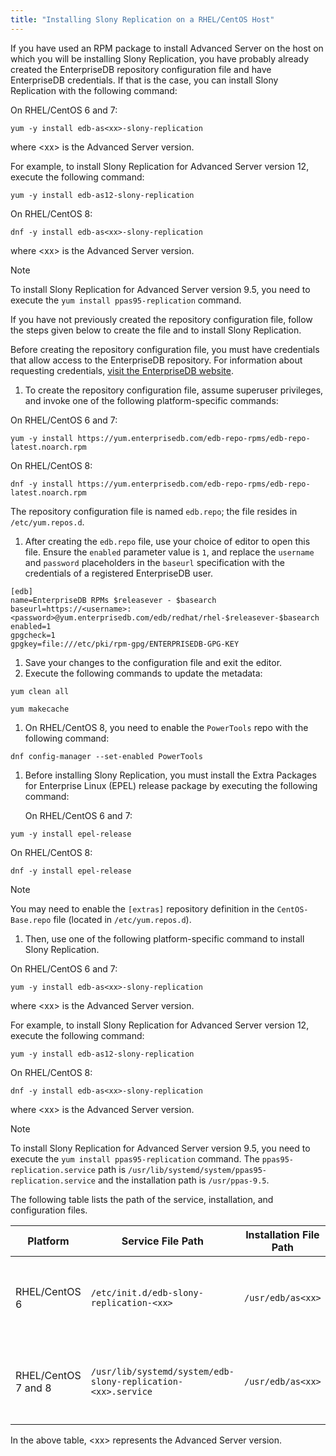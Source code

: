 ```yaml
---
title: "Installing Slony Replication on a RHEL/CentOS Host"
---
```


<div id="performing_an_rpm_installation" class="registered_link"></div>

If you have used an RPM package to install Advanced Server on the host on which you will be installing Slony Replication, you have probably already created the EnterpriseDB repository configuration file and have EnterpriseDB credentials. If that is the case, you can install Slony Replication with the following command:

On RHEL/CentOS 6 and 7:

```text
yum -y install edb-as<xx>-slony-replication
```

where &lt;xx> is the Advanced Server version.

For example, to install Slony Replication for Advanced Server version 12, execute the following command:

```text
yum -y install edb-as12-slony-replication
```

On RHEL/CentOS 8:

```text
dnf -y install edb-as<xx>-slony-replication
```

where &lt;xx> is the Advanced Server version.

<div class="note">

<div class="title">

Note

</div>

To install Slony Replication for Advanced Server version 9.5, you need to execute the `yum install ppas95-replication` command.

</div>

If you have not previously created the repository configuration file, follow the steps given below to create the file and to install Slony Replication.

Before creating the repository configuration file, you must have credentials that allow access to the EnterpriseDB repository. For information about requesting credentials, [visit the EnterpriseDB website](https://info.enterprisedb.com/rs/069-ALB-339/../images/Repository%20Access%2004-09-2019.pdf).

1.  To create the repository configuration file, assume superuser privileges, and invoke one of the following platform-specific commands:

On RHEL/CentOS 6 and 7:

```text
yum -y install https://yum.enterprisedb.com/edb-repo-rpms/edb-repo-latest.noarch.rpm
```

On RHEL/CentOS 8:

```text
dnf -y install https://yum.enterprisedb.com/edb-repo-rpms/edb-repo-latest.noarch.rpm
```

The repository configuration file is named `edb.repo`; the file resides in `/etc/yum.repos.d`.

1.  After creating the `edb.repo` file, use your choice of editor to open this file. Ensure the `enabled` parameter value is `1`, and replace the `username` and `password` placeholders in the `baseurl` specification with the credentials of a registered EnterpriseDB user.

```text
[edb]
name=EnterpriseDB RPMs $releasever - $basearch
baseurl=https://<username>:<password>@yum.enterprisedb.com/edb/redhat/rhel-$releasever-$basearch
enabled=1
gpgcheck=1
gpgkey=file:///etc/pki/rpm-gpg/ENTERPRISEDB-GPG-KEY
```

1.  Save your changes to the configuration file and exit the editor.
2.  Execute the following commands to update the metadata:

```text
yum clean all
```

```text
yum makecache
```

1.  On RHEL/CentOS 8, you need to enable the `PowerTools` repo with the following command:

```text
dnf config-manager --set-enabled PowerTools
```

1.  Before installing Slony Replication, you must install the Extra Packages for Enterprise Linux (EPEL) release package by executing the following command:

    On RHEL/CentOS 6 and 7:

```text
yum -y install epel-release
```

On RHEL/CentOS 8:

```text
dnf -y install epel-release
```

<div class="note">

<div class="title">

Note

</div>

You may need to enable the `[extras]` repository definition in the `CentOS-Base.repo` file (located in `/etc/yum.repos.d`).

</div>

1.  Then, use one of the following platform-specific command to install Slony Replication.

On RHEL/CentOS 6 and 7:

```text
yum -y install edb-as<xx>-slony-replication
```

where &lt;xx> is the Advanced Server version.

For example, to install Slony Replication for Advanced Server version 12, execute the following command:

```text
yum -y install edb-as12-slony-replication
```

On RHEL/CentOS 8:

```text
dnf -y install edb-as<xx>-slony-replication
```

where &lt;xx> is the Advanced Server version.

<div class="note">

<div class="title">

Note

</div>

To install Slony Replication for Advanced Server version 9.5, you need to execute the `yum install ppas95-replication` command. The `ppas95-replication.service` path is `/usr/lib/systemd/system/ppas95-replication.service` and the installation path is `/usr/ppas-9.5`.

</div>

The following table lists the path of the service, installation, and configuration files.

| **Platform**        | **Service File Path**                                        | **Installation File Path** | **Configuration File Path**                                                                   |
| ------------------- | ------------------------------------------------------------ | -------------------------- | --------------------------------------------------------------------------------------------- |
| RHEL/CentOS 6       | `/etc/init.d/edb-slony-replication-<xx>`                     | `/usr/edb/as<xx>`          | The configuration file `slony-replication.ini` is located in `/etc/edb/slony-replication<xx>` |
| RHEL/CentOS 7 and 8 | `/usr/lib/systemd/system/edb-slony-replication-<xx>.service` | `/usr/edb/as<xx>`          | The configuration file `slony-replication.ini` is located in `/etc/edb/slony-replication<xx>` |

In the above table, &lt;xx> represents the Advanced Server version.
